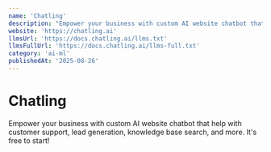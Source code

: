 ```yaml
---
name: 'Chatling'
description: "Empower your business with custom AI website chatbot that help with customer support, lead generation, knowledge base search, and more. It''s free to start!"
website: 'https://chatling.ai'
llmsUrl: 'https://docs.chatling.ai/llms.txt'
llmsFullUrl: 'https://docs.chatling.ai/llms-full.txt'
category: 'ai-ml'
publishedAt: '2025-08-26'
---
```


# Chatling

Empower your business with custom AI website chatbot that help with customer support, lead generation, knowledge base search, and more. It's free to start!
